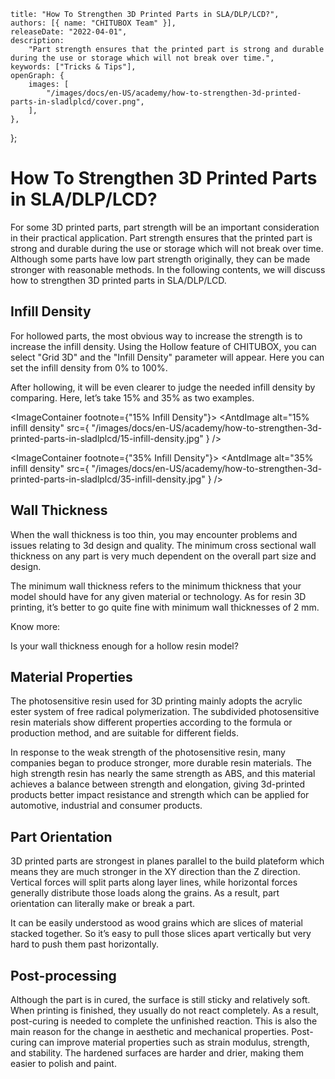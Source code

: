 	title: "How To Strengthen 3D Printed Parts in SLA/DLP/LCD?",
	authors: [{ name: "CHITUBOX Team" }],
	releaseDate: "2022-04-01",
	description:
		"Part strength ensures that the printed part is strong and durable during the use or storage which will not break over time.",
	keywords: ["Tricks & Tips"],
	openGraph: {
		images: [
			"/images/docs/en-US/academy/how-to-strengthen-3d-printed-parts-in-sladlplcd/cover.png",
		],
	},
};

# How To Strengthen 3D Printed Parts in SLA/DLP/LCD?

For some 3D printed parts, part strength will be an important consideration in their practical application. Part strength ensures that the printed part is strong and durable during the use or storage which will not break over time. Although some parts have low part strength originally, they can be made stronger with reasonable methods. In the following contents, we will discuss how to strengthen 3D printed parts in SLA/DLP/LCD.

## Infill Density

For hollowed parts, the most obvious way to increase the strength is to increase the infill density. Using the Hollow feature of CHITUBOX, you can select "Grid 3D" and the "Infill Density" parameter will appear. Here you can set the infill density from 0% to 100%.

After hollowing, it will be even clearer to judge the needed infill density by comparing. Here, let’s take 15% and 35% as two examples.

<ImageContainer footnote={"15% Infill Density"}>
	<AntdImage
		alt="15% infill density"
		src={
			"/images/docs/en-US/academy/how-to-strengthen-3d-printed-parts-in-sladlplcd/15-infill-density.jpg"
		}
	/>
</ImageContainer>

<ImageContainer footnote={"35% Infill Density"}>
	<AntdImage
		alt="35% infill density"
		src={
			"/images/docs/en-US/academy/how-to-strengthen-3d-printed-parts-in-sladlplcd/35-infill-density.jpg"
		}
	/>
</ImageContainer>

## Wall Thickness

When the wall thickness is too thin, you may encounter problems and issues relating to 3d design and quality. The minimum cross sectional wall thickness on any part is very much dependent on the overall part size and design.

The minimum wall thickness refers to the minimum thickness that your model should have for any given material or technology. As for resin 3D printing, it’s better to go quite fine with minimum wall thicknesses of 2 mm.

Know more:

<Link href="https://www.chitubox.com/en/article/support/howto/chitubox-free/editing/26">
	Is your wall thickness enough for a hollow resin model?
</Link>

## Material Properties

The photosensitive resin used for 3D printing mainly adopts the acrylic ester system of free radical polymerization. The subdivided photosensitive resin materials show different properties according to the formula or production method, and are suitable for different fields.

<ImageContainer>
	<AntdImage
		alt="high strength resin"
		src={
			"/images/docs/en-US/academy/how-to-strengthen-3d-printed-parts-in-sladlplcd/high-strength-resin.gif"
		}
	/>
</ImageContainer>

In response to the weak strength of the photosensitive resin, many companies began to produce stronger, more durable resin materials. The high strength resin has nearly the same strength as ABS, and this material achieves a balance between strength and elongation, giving 3d-printed products better impact resistance and strength which can be applied for automotive, industrial and consumer products.

## Part Orientation

3D printed parts are strongest in planes parallel to the build plateform which means they are much stronger in the XY direction than the Z direction. Vertical forces will split parts along layer lines, while horizontal forces generally distribute those loads along the grains. As a result, part orientation can literally make or break a part.

<ImageContainer>
	<AntdImage
		alt="different tension loads"
		src={
			"/images/docs/en-US/academy/how-to-strengthen-3d-printed-parts-in-sladlplcd/different-tension-loads.png"
		}
	/>
</ImageContainer>

It can be easily understood as wood grains which are slices of material stacked together. So it’s easy to pull those slices apart vertically but very hard to push them past horizontally.

## Post-processing

Although the part is in cured, the surface is still sticky and relatively soft. When printing is finished, they usually do not react completely. As a result, post-curing is needed to complete the unfinished reaction. This is also the main reason for the change in aesthetic and mechanical properties. Post-curing can improve material properties such as strain modulus, strength, and stability. The hardened surfaces are harder and drier, making them easier to polish and paint.
